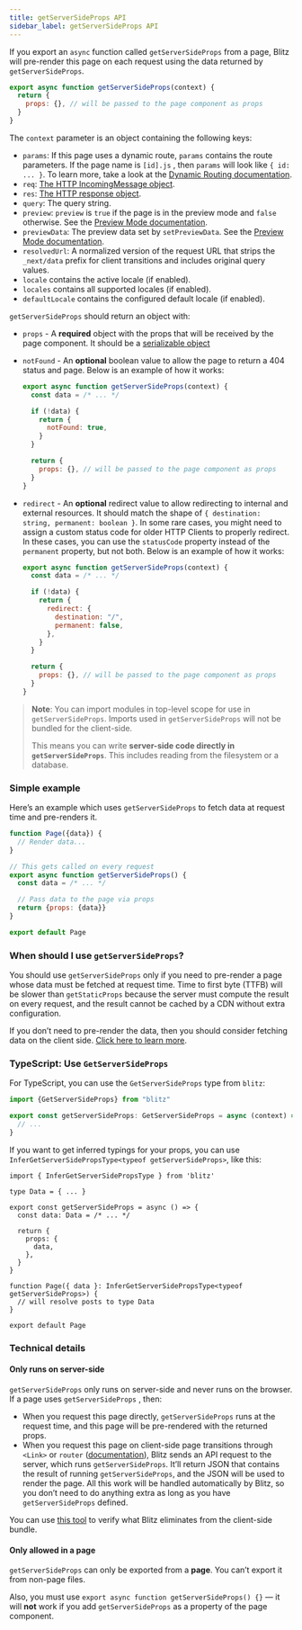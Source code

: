 ```yaml
---
title: getServerSideProps API
sidebar_label: getServerSideProps API
---
```


If you export an `async` function called `getServerSideProps` from a page, Blitz will pre-render this page on each request using the data returned by `getServerSideProps`.

```js
export async function getServerSideProps(context) {
  return {
    props: {}, // will be passed to the page component as props
  }
}
```

The `context` parameter is an object containing the following keys:

- `params`: If this page uses a dynamic route, `params` contains the route parameters. If the page name is `[id].js` , then `params` will look like `{ id: ... }`. To learn more, take a look at the [Dynamic Routing documentation](/docs/routing#dynamic-route-segments).
- `req`: [The HTTP IncomingMessage object](https://nodejs.org/api/http.html#http_class_http_incomingmessage).
- `res`: [The HTTP response object](https://nodejs.org/api/http.html#http_class_http_serverresponse).
- `query`: The query string.
- `preview`: `preview` is `true` if the page is in the preview mode and `false` otherwise. See the [Preview Mode documentation](./preview-mode).
- `previewData`: The preview data set by `setPreviewData`. See the [Preview Mode documentation](./preview-mode).
- `resolvedUrl`: A normalized version of the request URL that strips the `_next/data` prefix for client transitions and includes original query values.
- `locale` contains the active locale (if enabled).
- `locales` contains all supported locales (if enabled).
- `defaultLocale` contains the configured default locale (if enabled).

`getServerSideProps` should return an object with:

- `props` - A **required** object with the props that will be received by the page component. It should be a [serializable object](https://en.wikipedia.org/wiki/Serialization)
- `notFound` - An **optional** boolean value to allow the page to return a 404 status and page. Below is an example of how it works:

  ```js
  export async function getServerSideProps(context) {
    const data = /* ... */

    if (!data) {
      return {
        notFound: true,
      }
    }

    return {
      props: {}, // will be passed to the page component as props
    }
  }
  ```

- `redirect` - An **optional** redirect value to allow redirecting to internal and external resources. It should match the shape of `{ destination: string, permanent: boolean }`. In some rare cases, you might need to assign a custom status code for older HTTP Clients to properly redirect. In these cases, you can use the `statusCode` property instead of the `permanent` property, but not both. Below is an example of how it works:

  ```js
  export async function getServerSideProps(context) {
    const data = /* ... */

    if (!data) {
      return {
        redirect: {
          destination: "/",
          permanent: false,
        },
      }
    }

    return {
      props: {}, // will be passed to the page component as props
    }
  }
  ```

> **Note**: You can import modules in top-level scope for use in `getServerSideProps`.
> Imports used in `getServerSideProps` will not be bundled for the client-side.
>
> This means you can write **server-side code directly in `getServerSideProps`**.
> This includes reading from the filesystem or a database.

### Simple example

Here’s an example which uses `getServerSideProps` to fetch data at request time and pre-renders it.

```jsx
function Page({data}) {
  // Render data...
}

// This gets called on every request
export async function getServerSideProps() {
  const data = /* ... */

  // Pass data to the page via props
  return {props: {data}}
}

export default Page
```

### When should I use `getServerSideProps`?

You should use `getServerSideProps` only if you need to pre-render a page whose data must be fetched at request time. Time to first byte (TTFB) will be slower than `getStaticProps` because the server must compute the result on every request, and the result cannot be cached by a CDN without extra configuration.

If you don’t need to pre-render the data, then you should consider fetching data on the client side. [Click here to learn more](/docs/query-usage).

### TypeScript: Use `GetServerSideProps`

For TypeScript, you can use the `GetServerSideProps` type from `blitz`:

```ts
import {GetServerSideProps} from "blitz"

export const getServerSideProps: GetServerSideProps = async (context) => {
  // ...
}
```

If you want to get inferred typings for your props, you can use `InferGetServerSidePropsType<typeof getServerSideProps>`, like this:

```tsx
import { InferGetServerSidePropsType } from 'blitz'

type Data = { ... }

export const getServerSideProps = async () => {
  const data: Data = /* ... */

  return {
    props: {
      data,
    },
  }
}

function Page({ data }: InferGetServerSidePropsType<typeof getServerSideProps>) {
  // will resolve posts to type Data
}

export default Page
```

### Technical details

#### Only runs on server-side

`getServerSideProps` only runs on server-side and never runs on the browser. If a page uses `getServerSideProps` , then:

- When you request this page directly, `getServerSideProps` runs at the request time, and this page will be pre-rendered with the returned props.
- When you request this page on client-side page transitions through `<Link>` or `router` ([documentation](/docs/router)), Blitz sends an API request to the server, which runs `getServerSideProps`. It’ll return JSON that contains the result of running `getServerSideProps`, and the JSON will be used to render the page. All this work will be handled automatically by Blitz, so you don’t need to do anything extra as long as you have `getServerSideProps` defined.

You can use [this tool](https://next-code-elimination.now.sh/) to verify what Blitz eliminates from the client-side bundle.

#### Only allowed in a page

`getServerSideProps` can only be exported from a **page**. You can’t export it from non-page files.

Also, you must use `export async function getServerSideProps() {}` — it will **not** work if you add `getServerSideProps` as a property of the page component.
